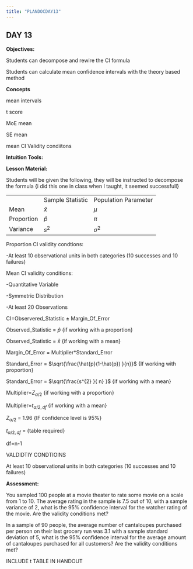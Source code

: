 ```yaml
---
title: "PLANDOCDAY13"
---
```


## DAY 13

**Objectives:**

Students can decompose and rewire the CI formula

Students can calculate mean confidence intervals with the theory based method

**Concepts**

mean intervals

t score

MoE mean

SE mean

mean CI Validity condiitons

**Intuition Tools:**

**Lesson Material:**

Students will be given the following, they will be instructed to decompose the formula {i did this one in class when I taught, it seemed successfull}

|            |                  |                      |
|------------|------------------|----------------------|
|            | Sample Statistic | Population Parameter |
| Mean       | $\bar{x}$        | $\mu$                |
| Proportion | $\hat{p}$        | $\pi$                |
| Variance   | $s^{2}$          | $\sigma^{2}$         |

Proportion CI validity condtions:

-At least 10 observational units in both categories (10 successes and 10 failures)

Mean CI validity conditions:

-Quantitative Variable

-Symmetric Distribution

-At least 20 Observations

CI=Observered_Statistic $\pm$ Margin_Of_Error

Observed_Statistic = $\hat{p}$ {if working with a proportion}

Observed_Statistic = $\bar{x}$ {if working with a mean}

Margin_Of_Error = Multiplier\*Standard_Error

Standard_Error = $\sqrt{\frac{\hat{p}(1-\hat{p}) }{n}}$ {If working with proportion}

Standard_Error = $\sqrt{\frac{s^{2} }{ n} }$ {if working with a mean}

Multiplier=$Z_{\alpha/2}$ {if working with a proportion}

Multiplier=$t_{\alpha/2, df}$ {if working with a mean}

$Z_{\alpha/2}$ = 1.96 {IF confidence level is 95%}

$t_{\alpha/2, df}$ = {table required}

df=n-1

VALDIDTIY CONDTIOINS

At least 10 observational units in both categories (10 successes and 10 failures)

**Assessment:**

You sampled 100 people at a movie theater to rate some movie on a scale from 1 to 10. The average rating in the sample is 7.5 out of 10, with a sample variance of 2, what is the 95% confidence interval for the watcher rating of the movie. Are the validity conditions met?

In a sample of 90 people, the average number of cantaloupes purchased per person on their last grocery run was 3.1 with a sample standard deviation of 5, what is the 95% confidence interval for the average amount of cantaloupes purchased for all customers? Are the validity conditions met?

INCLUDE t TABLE IN HANDOUT
